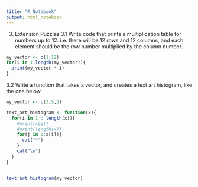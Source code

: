 ```yaml
---
title: "R Notebook"
output: html_notebook
---
```



3. Extension Puzzles
3.1
Write code that prints a multiplication table for numbers up to 12. i.e. there will be 12 rows and 12 columns, and each element should be the row number multiplied by the column number.


```r

my_vector <- c(1:12)
for(i in 1:length(my_vector)){
  print(my_vector * i)
}

```

3.2
Write a function that takes a vector, and creates a text art histogram, like the one below.

```r
my_vector <- c(3,5,2)

text_art_histogram <- function(x){
  for(i in 1 : length(x)){
    #print(x[i])
    #print(length(x))
    for(j in 1:x[i]){
      cat("*")
    }
    cat("\n")
  }
}
  
  
text_art_histogram(my_vector)

```


